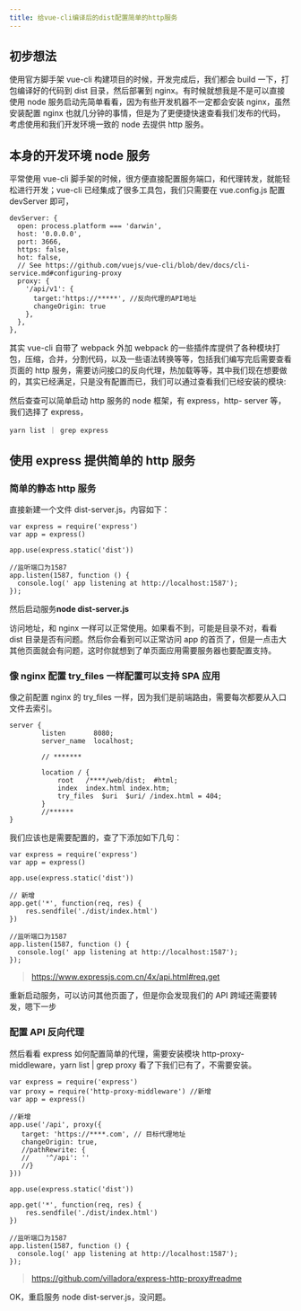 ```yaml
---
title: 给vue-cli编译后的dist配置简单的http服务
---
```


## 初步想法

使用官方脚手架 vue-cli 构建项目的时候，开发完成后，我们都会 build 一下，打包编译好的代码到 dist 目录，然后部署到 nginx。有时候就想我是不是可以直接使用 node 服务启动先简单看看，因为有些开发机器不一定都会安装 nginx，虽然安装配置 nginx 也就几分钟的事情，但是为了更便捷快速查看我们发布的代码，考虑使用和我们开发环境一致的 node 去提供 http 服务。

## 本身的开发环境 node 服务

平常使用 vue-cli 脚手架的时候，很方便直接配置服务端口，和代理转发，就能轻松进行开发；vue-cli 已经集成了很多工具包，我们只需要在 vue.config.js 配置 devServer 即可，

```
devServer: {
  open: process.platform === 'darwin',
  host: '0.0.0.0',
  port: 3666,
  https: false,
  hot: false,
  // See https://github.com/vuejs/vue-cli/blob/dev/docs/cli-service.md#configuring-proxy
  proxy: {
    '/api/v1': {
      target:'https://*****', //反向代理的API地址
      changeOrigin: true
  	},
  },
},
```

其实 vue-cli 自带了 webpack 外加 webpack 的一些插件库提供了各种模块打包，压缩，合并，分割代码，以及一些语法转换等等，包括我们编写完后需要查看页面的 http 服务，需要访问接口的反向代理，热加载等等，其中我们现在想要做的，其实已经满足，只是没有配置而已，我们可以通过查看我们已经安装的模块:

然后查查可以简单启动 http 服务的 node 框架，有 express，http- server 等，我们选择了 express，

```
yarn list ｜ grep express
```

## 使用 express 提供简单的 http 服务

### 简单的静态 http 服务

直接新建一个文件 dist-server.js，内容如下：

```
var express = require('express')
var app = express()

app.use(express.static('dist'))

//监听端口为1587
app.listen(1587, function () {
  console.log(' app listening at http://localhost:1587');
});

```

然后启动服务**node dist-server.js**

访问地址，和 nginx 一样可以正常使用。如果看不到，可能是目录不对，看看 dist 目录是否有问题。然后你会看到可以正常访问 app 的首页了，但是一点击大其他页面就会有问题，这时你就想到了单页面应用需要服务器也要配置支持。

### 像 nginx 配置 try_files 一样配置可以支持 SPA 应用

像之前配置 nginx 的 try_files 一样，因为我们是前端路由，需要每次都要从入口文件去索引。

```
server {
        listen       8080;
        server_name  localhost;

        // *******

        location / {
            root   /****/web/dist;  #html;
            index  index.html index.htm;
            try_files  $uri  $uri/ /index.html = 404;
        }
        //******
}
```

我们应该也是需要配置的，查了下添加如下几句：

```
var express = require('express')
var app = express()

app.use(express.static('dist'))

// 新增
app.get('*', function(req, res) {
    res.sendfile('./dist/index.html')
})

//监听端口为1587
app.listen(1587, function () {
  console.log(' app listening at http://localhost:1587');
});
```

> https://www.expressjs.com.cn/4x/api.html#req.get

重新启动服务，可以访问其他页面了，但是你会发现我们的 API 跨域还需要转发，嗯下一步

### 配置 API 反向代理

然后看看 express 如何配置简单的代理，需要安装模块 http-proxy-middleware，yarn list | grep proxy 看了下我们已有了，不需要安装。

```
var express = require('express')
var proxy = require('http-proxy-middleware') //新增
var app = express()

//新增
app.use('/api', proxy({
   target: 'https://****.com', // 目标代理地址
   changeOrigin: true,
   //pathRewrite: {
   //    '^/api': ''
   //}
}))

app.use(express.static('dist'))

app.get('*', function(req, res) {
    res.sendfile('./dist/index.html')
})

//监听端口为1587
app.listen(1587, function () {
  console.log(' app listening at http://localhost:1587');
});

```

> https://github.com/villadora/express-http-proxy#readme

OK，重启服务 node dist-server.js，没问题。
